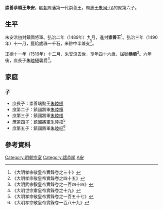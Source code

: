 '''崇善恭順王朱安{{Zy|㴦|-{zh-cn:guàn; zh-tw: ㄍㄨㄢˋ; zh-hk:gun3;}-}}'''{{BD|1471年||1516年||catIdx=Z朱}}，[[明朝|明朝]]周藩第一代崇善王，周惠王[[朱同䥝|朱同-{A]]的庶第六子。

==生平==
朱安㴦初封鎮國將軍。[[弘治|弘治]]二年（1489年）九月，進封'''崇善王'''<ref>《大明孝宗敬皇帝實錄卷之三十》</ref>。弘治三年（1490年）十一月，獲給歲祿一千石，米鈔中半兼支<ref>《大明孝宗敬皇帝實錄卷之四十五》</ref>。

[[正德_(明朝)|正德]]十一年（1516年）十二月，朱安㴦去世，享年四十六歲，諡號'''恭順'''<ref>《大明武宗毅皇帝實錄卷之一百四十四》</ref>。六年後，庶長子[[朱睦槤|朱睦槤]]襲爵<ref>《大明世宗肅皇帝實錄卷之十九》</ref>。

==家庭==
===子===
*庶長子：崇善端懿王[[朱睦槤|朱睦槤]]
*庶第二子：鎮國將軍[[朱睦樺|朱睦樺]]
*庶第三子：鎮國將軍[[朱睦棤|朱睦棤]]
*庶第四子：鎮國將軍[[朱睦校|朱睦校]]<ref>《大明孝宗敬皇帝實錄卷之一百五十七》</ref>
*庶第五子：鎮國將軍[[朱睦杞|朱睦杞]]<ref>《大明孝宗敬皇帝實錄卷一百八十九》</ref>

==參考資料==
{{reflist|2}}

{{s-start}}
{{s-none|無|[[明朝|明政府]]封之}}
{{s-ttl|title=[[明朝藩王列表_(周王系)#崇善國|明崇善國國王]]|years=1489年－1516年}}
{{s-aft|after=子端懿王[[朱睦槤|朱睦槤]]}}
{{end}}

[[Category:明朝宗室|Category:明朝宗室]]
[[Category:諡恭順|Category:諡恭順]]
[[Category:朱姓|A安]]